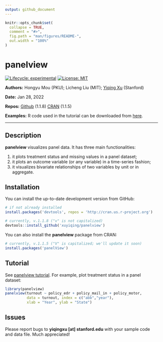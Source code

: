 ```yaml
---
output: github_document
---
```


<!-- README.md is generated from README.Rmd. Please edit that file -->

```r
knitr::opts_chunk$set(
  collapse = TRUE,
  comment = "#>",
  fig.path = "man/figures/README-",
  out.width = "100%"
)
```

# panelview

<!-- badges: start -->
[![Lifecycle: experimental](https://img.shields.io/badge/lifecycle-experimental-orange.svg)](https://www.tidyverse.org/lifecycle/#experimental)
[![License: MIT](https://img.shields.io/badge/License-MIT-yellow.svg)](https://opensource.org/licenses/MIT)
<!-- badges: end -->

**Authors:** Hongyu Mou (PKU); Licheng Liu (MIT); [Yiqing Xu](https://yiqingxu.org/) (Stanford)

**Date:** Jan 28, 2022

**Repos:** [Github](https://github.com/xuyiqing/panelview) (1.1.8)
[CRAN](https://cran.r-project.org/web/packages/panelView/index.html) (1.1.5)

**Examples:** R code used in the tutorial can be downloaded from [here](https://yiqingxu.org/packages/panelview/panelview_examples.R).

---

## Description

**panelview** visualizes panel data. It has three main functionalities:

1. it plots treatment status and missing values in a panel dataset;
2. it plots an outcome variable (or any variable) in a time-series fashion;
3. it visualizes bivariate relationships of two variables by unit or in aggregate.

## Installation

You can install the up-to-date development version from GitHub: 

```r
# if not already installed
install.packages('devtools', repos = 'http://cran.us.r-project.org') 

# currently, v.1.1.8 ("v" is not capitalized)
devtools::install_github('xuyiqing/panelview') 
```

You can also install the **panelview** package from CRAN: 

```r
# currently, v.1.1.5 ("V" is capitalized; we'll update it soon)
install.packages('panelView') 
```

## Tutorial

See [panelview tutorial](https://yiqingxu.org/packages/panelview/articles/panelview.html). For example, plot treatment status in a panel dataset:
```r
library(panelview)
panelview(turnout ~ policy_edr + policy_mail_in + policy_motor, 
          data = turnout, index = c("abb","year"), 
          xlab = "Year", ylab = "State")
```

## Issues

Please report bugs to **yiqingxu [at] stanford.edu** with your sample code and data file. Much appreciated!


